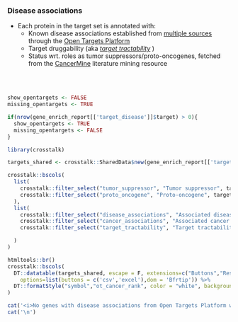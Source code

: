 ### Disease associations

* Each protein in the target set is annotated with:
   * Known disease associations established from [multiple sources](https://docs.targetvalidation.org/getting-started/scoring) through the [Open Targets Platform](https://targevalidation.org)
   * Target druggability (aka [_target tractability_](https://docs.targetvalidation.org/getting-started/target-tractability) )
   * Status wrt. roles as tumor suppressors/proto-oncogenes, fetched from the [CancerMine](https://www.nature.com/articles/s41592-019-0422-y) literature mining resource
   
<br><br>



```r

show_opentargets <- FALSE
missing_opentargets <- TRUE

if(nrow(gene_enrich_report[['target_disease']]$target) > 0){
  show_opentargets <- TRUE
  missing_opentargets <- FALSE
}

```


```r
library(crosstalk)

targets_shared <- crosstalk::SharedData$new(gene_enrich_report[['target_disease']]$target)

crosstalk::bscols(
  list(
    crosstalk::filter_select("tumor_suppressor", "Tumor suppressor", targets_shared, ~tumor_suppressor),
    crosstalk::filter_select("proto_oncogene", "Proto-oncogene", targets_shared, ~proto_oncogene)
  ),
  list(
    crosstalk::filter_select("disease_associations", "Associated diseases", targets_shared, ~disease_associations),
    crosstalk::filter_select("cancer_associations", "Associated cancer types", targets_shared, ~cancer_associations),
    crosstalk::filter_select("target_tractability", "Target tractability", targets_shared, ~target_tractability)

  )
)

htmltools::br()
crosstalk::bscols(
  DT::datatable(targets_shared, escape = F, extensions=c("Buttons","Responsive"), width = "100%",
    options=list(buttons = c('csv','excel'),dom = 'Bfrtip')) %>%
  DT::formatStyle("symbol","ot_cancer_rank", color = "white", backgroundColor = DT::styleInterval(gene_enrich_report[['disease_rank']][['breaks']], gene_enrich_report[['disease_rank']][['colors']]))
)


```


```r
cat('<i>No genes with disease associations from Open Targets Platform were found.</i>',sep='\n')
cat('\n')
```


<br><br>
